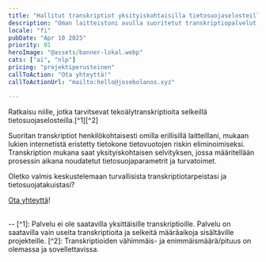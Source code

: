 ```yaml
---
title: "Hallitut transkriptiot yksityiskohtaisilla tietosuojaselosteilla"
description: "Oman laitteistoni avulla suoritetut transkriptiopalvelut, joihin sisältyy tietosuojaparametrit määrittelevä selvitys"
locale: "fi"
pubDate: "Apr 10 2025"
priority: 01
heroImage: "@assets/banner-lokal.webp"
cats: ["ai", "nlp"]
pricing: "projektiperusteinen"
callToAction: "Ota yhteyttä!"
callToActionUrl: "mailto:hello@josebolanos.xyz"

---
```


Ratkaisu niille, jotka tarvitsevat tekoälytranskriptioita selkeillä tietosuojaselosteilla.[^1][^2]

Suoritan transkriptiot henkilökohtaisesti omilla erillisillä laitteillani, mukaan lukien internetistä eristetty tietokone tietovuotojen riskin eliminoimiseksi. Transkription mukana saat yksityiskohtaisen selvityksen, jossa määritellään prosessin aikana noudatetut tietosuojaparametrit ja turvatoimet.

Oletko valmis keskustelemaan turvallisista transkriptiotarpeistasi ja tietosuojatakuistasi?

<a href={frontmatter.callToActionUrl}>Ota yhteyttä</a>!

<br />
--
[^1]: Palvelu ei ole saatavilla yksittäisille transkriptioille. Palvelu on saatavilla vain useita transkriptioita ja selkeitä määräaikoja sisältäville projekteille.
[^2]: Transkriptioiden vähimmäis- ja enimmäismäärä/pituus on olemassa ja sovellettavissa.